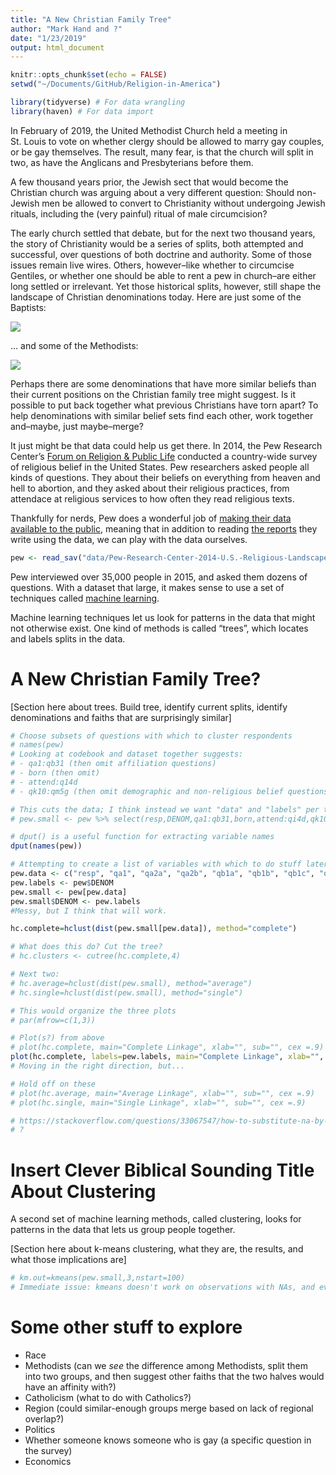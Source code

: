 ```yaml
---
title: "A New Christian Family Tree"
author: "Mark Hand and ?"
date: "1/23/2019"
output: html_document
---
```


```r
knitr::opts_chunk$set(echo = FALSE)
setwd("~/Documents/GitHub/Religion-in-America")

library(tidyverse) # For data wrangling
library(haven) # For data import 
```

In February of 2019, the United Methodist Church held a meeting in St. Louis to vote on whether clergy should be allowed to marry gay couples, or be gay themselves. The result, many fear, is that the church will split in two, as have the Anglicans and Presbyterians before them. 

A few thousand years prior, the Jewish sect that would become the Christian church was arguing about a very different question: Should  non-Jewish men be allowed to convert to Christianity without undergoing Jewish rituals, including the (very painful) ritual of male circumcision? 

The early church settled that debate, but for the next two thousand years, the story of Christianity would be a series of splits, both attempted and successful, over questions of both doctrine and authority. Some of those issues remain live wires. Others, however--like whether to circumcise Gentiles, or whether one should be able to rent a pew in church--are either long settled or irrelevant. Yet those historical splits, however, still shape the landscape of Christian denominations today. Here are just some of the Baptists:

![](collateral/World Religions Tree_files/religions_tree_8_30.png)


... and some of the Methodists: 

![](collateral/World Religions Tree_files/religions_tree_8_54.png)

Perhaps there are some denominations that have more similar beliefs than their current positions on the Christian family tree might suggest. Is it possible to put back together what previous Christians have torn apart? To help denominations with similar belief sets find each other, work together and--maybe, just maybe--merge?

It just might be that data could help us get there. In 2014, the Pew Research Center's [Forum on Religion & Public Life](http://www.pewforum.org/) conducted a country-wide survey of religious belief in the United States. Pew researchers asked people all kinds of questions. They about their beliefs on everything from heaven and hell to abortion, and they asked about their religious practices, from attendace at religious services to how often they read religious texts. 

Thankfully for nerds, Pew does a wonderful job of [making their data available to the public](http://www.pewforum.org/datasets/), meaning that in addition to reading [the reports](http://www.pewforum.org/religious-landscape-study/) they write using the data, we can play with the data ourselves.

```r
pew <- read_sav("data/Pew-Research-Center-2014-U.S.-Religious-Landscape-Study/Dataset - Pew Research Center 2014 Religious Landscape Study National Telephone Survey - Version 1.1 - December 1 2016.sav")
```

Pew interviewed over 35,000 people in 2015, and asked them dozens of questions. With a dataset that large, it makes sense to use a set of techniques called [machine learning](https://markclaytonhand.com/2018/12/11/python-for-beginners-part-ii-a-little-bit-about-machine-learning-but-dont-panic/). 

Machine learning techniques let us look for patterns in the data that might not otherwise exist. One kind of methods is called "trees", which locates and labels splits in the data. 

# A New Christian Family Tree? 

[Section here about trees. Build tree, identify current splits, identify denominations and faiths that are surprisingly similar]

```r
# Choose subsets of questions with which to cluster respondents 
# names(pew)
# Looking at codebook and dataset together suggests: 
# - qa1:qb31 (then omit affiliation questions)
# - born (then omit)
# - attend:q14d
# - qk10:qm5g (then omit demographic and non-religious belief questions) 

# This cuts the data; I think instead we want "data" and "labels" per the ISL textbook.
# pew.small <- pew %>% select(resp,DENOM,qa1:qb31,born,attend:qi4d,qk10a:qm5g)

# dput() is a useful function for extracting variable names 
dput(names(pew))

# Attempting to create a list of variables with which to do stuff later, copypasted from the list generated by the previous command 
pew.data <- c("resp", "qa1", "qa2a", "qa2b", "qb1a", "qb1b", "qb1c", "qb2a", "qb2b", "qb2c", "qb2d", "qb20", "qb21", "qb22", "qb30", "qb30b", "qb31", "born", "attend", "qf2", "qf5", "qg1", "qg1b", "qg1c", "qg3", "qg5", "qg6", "qg7", "qg7b", "qh1", "qh2", "qh4", "qi1", "qi2a", "qi2b", "qi2c", "qi2d", "qi2g", "qi2h", "qi2m", "qi2t", "qi2u", "qi3", "qi3b", "qi4a", "qi4b", "qi4c", "qi4d","qk10a", "qk10b", "qk10c", "qk10d", "qm5a", "qm5b", "qm5d", "qm5e", "qm5f", "qm5g")
pew.labels <- pew$DENOM
pew.small <- pew[pew.data]
pew.small$DENOM <- pew.labels
#Messy, but I think that will work. 
``` 

```r
hc.complete=hclust(dist(pew.small[pew.data]), method="complete")

# What does this do? Cut the tree? 
# hc.clusters <- cutree(hc.complete,4)

# Next two: 
# hc.average=hclust(dist(pew.small), method="average") 
# hc.single=hclust(dist(pew.small), method="single")

# This would organize the three plots 
# par(mfrow=c(1,3))

# Plot(s?) from above 
# plot(hc.complete, main="Complete Linkage", xlab="", sub="", cex =.9)
plot(hc.complete, labels=pew.labels, main="Complete Linkage", xlab="", sub="", ylab="")
# Moving in the right direction, but...

# Hold off on these
# plot(hc.average, main="Average Linkage", xlab="", sub="", cex =.9)
# plot(hc.single, main="Single Linkage", xlab="", sub="", cex =.9)

# https://stackoverflow.com/questions/33067547/how-to-substitute-na-by-0-in-20-columns 
# ? 
```

# Insert Clever Biblical Sounding Title About Clustering 

A second set of machine learning methods, called clustering, looks for patterns in the data that lets us group people together. 

[Section here about k-means clustering, what they are, the results, and what those implications are]

```r
# km.out=kmeans(pew.small,3,nstart=100)
# Immediate issue: kmeans doesn't work on observations with NAs, and every observation in this dataset has NAs in it. 
```


# Some other stuff to explore 

- Race
- Methodists (can we *see* the difference among Methodists, split them into two groups, and then suggest other faiths that the two halves would have an affinity with?)
- Catholicism (what to do with Catholics?)
- Region (could similar-enough groups merge based on lack of regional overlap?)
- Politics 
- Whether someone knows someone who is gay (a specific question in the survey)
- Economics 
